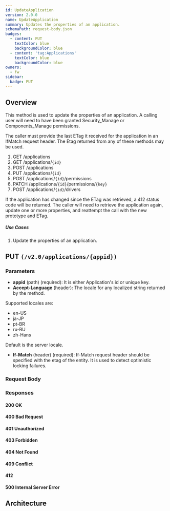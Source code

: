 ```yaml
---
id: UpdateApplication
version: 2.0.0
name: UpdateApplication
summary: Updates the properties of an application.
schemaPath: request-body.json
badges:
  - content: PUT
    textColor: blue
    backgroundColor: blue
  - content: 'tag:Applications'
    textColor: blue
    backgroundColor: blue
owners:
  - fw
sidebar:
  badge: PUT
---
```

## Overview
This method is used to update the properties of an application. A calling user will need to
have been granted Security_Manage or Components_Manage permissions.

The caller must provide the last ETag it received for the application in
an IfMatch request header. The Etag returned from any of these methods may
be used.
1. GET /applications
2. GET /applications/`{id}`
3. POST /applications
4. PUT /applications/`{id}`
5. POST /applications/`{id}`/permissions
6. PATCH /applications/`{id}`/permissions/`{key}`
7. POST /applications/`{id}`/drivers

If the application has changed since the ETag was retrieved, a 412 status code will be returned.
The caller will need to retrieve the application again, update one or more properties,
and reattempt the call with the new prototype and ETag.

##### Use Cases

1. Update the properties of an application.





## PUT `(/v2.0/applications/{appid})`

### Parameters
- **appid** (path) (required): It is either Application's id or unique key.
- **Accept-Language** (header): The locale for any localized string returned by the method.

Supported locales are:
* en-US
* ja-JP
* pt-BR
* ru-RU
* zh-Hans

Default is the server locale.
- **If-Match** (header) (required): If-Match request header should be specified with the etag of the entity. It is used to detect optimistic locking failures.



### Request Body
<SchemaViewer file="request-body.json" maxHeight="500" id="request-body" />


### Responses

#### <span className="text-green-500">200 OK</span>
<SchemaViewer file="response-200.json" maxHeight="500" id="response-200" />

#### <span className="text-orange-500">400 Bad Request</span>
<SchemaViewer file="response-400.json" maxHeight="500" id="response-400" />

#### <span className="text-orange-500">401 Unauthorized</span>
<SchemaViewer file="response-401.json" maxHeight="500" id="response-401" />

#### <span className="text-orange-500">403 Forbidden</span>
<SchemaViewer file="response-403.json" maxHeight="500" id="response-403" />

#### <span className="text-orange-500">404 Not Found</span>
<SchemaViewer file="response-404.json" maxHeight="500" id="response-404" />

#### <span className="text-orange-500">409 Conflict</span>
<SchemaViewer file="response-409.json" maxHeight="500" id="response-409" />

#### <span className="text-orange-500">412</span>
<SchemaViewer file="response-412.json" maxHeight="500" id="response-412" />

#### <span className="text-red-500">500 Internal Server Error</span>
<SchemaViewer file="response-500.json" maxHeight="500" id="response-500" />



## Architecture

<NodeGraph />
